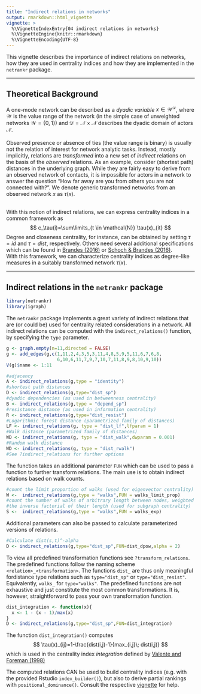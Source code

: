 ```yaml
---
title: "Indirect relations in networks"
output: rmarkdown::html_vignette
vignette: >
  %\VignetteIndexEntry{04 indirect relations in networks}
  %\VignetteEngine{knitr::rmarkdown}
  %\VignetteEncoding{UTF-8}
---
```


This vignette describes the importance of indirect relations on networks, how 
they are used in centrality indices and how they are implemented in the `netrankr` package.

________________________________________________________________________________

## Theoretical Background
A one-mode network can be described as a *dyadic variable* $x\in \mathcal{W}^\mathcal{D}$,
where $\mathcal{W}$ is the value range of the network (in the simple case of 
unweighted networks $\mathcal{W}=\{0,1\}$) and $\mathcal{D}=\mathcal{N}\times\mathcal{N}$ 
describes the dyadic domain of actors $\mathcal{N}$.
\
\
Observed presence or absence of ties (the value range is binary) is usually not 
the relation of interest for network analytic tasks. Instead, mostly implicitly, 
relations are *transformed* into a new set of *indirect* relations on the basis 
of the *observed* relations. As an example, consider (shortest path) distances in the 
underlying graph. While they are fairly easy to derive from an observed network 
of contacts, it is impossible for actors in a network to answer the question 
"How far away are you from others you are not connected with?". We denote generic 
transformed networks from an observed network $x$ as $\tau(x)$. 
\
\

With this notion of indirect relations, we can express centrality indices in
a common framework as
$$
c_\tau(i)=\sum\limits_{t \in \mathcal{N}} \tau(x)_{it}
$$
Degree and closeness centrality, for instance, can be obtained by setting $\tau=id$ 
and $\tau=dist$, respectively. Others need several additional specifications which 
can be found in [Brandes (2016)](https://dx.doi.org/10.1177/2059799116630650) or 
[Schoch & Brandes (2016)](https://doi.org/10.1017/S0956792516000401). 
\
With this framework, we can characterize centrality indices as degree-like 
measures in a suitably transformed network $\tau(x)$. 

________________________________________________________________________________

## Indirect relations in the `netrankr` package

```r
library(netrankr)
library(igraph)
```

The `netrankr` package implements a great variety of indirect relations that are
(or could be) used for centrality related considerations in a network. All indirect
relations can be computed with the `indirect_relations()` function, by specifying
the `type` parameter. 

```r
g <- graph.empty(n=11,directed = FALSE)
g <- add_edges(g,c(1,11,2,4,3,5,3,11,4,8,5,9,5,11,6,7,6,8,
                   6,10,6,11,7,9,7,10,7,11,8,9,8,10,9,10))
V(g)$name <- 1:11

#adjacency
A <- indirect_relations(g,type = "identity")
#shortest path distances
D <- indirect_relations(g,type="dist_sp")
#dyadic dependencies (as used in betweenness centrality)
B <- indirect_relations(g,type = "depend_sp")
#resistance distance (as used in information centrality)
R <- indirect_relations(g,type="dist_resist")
#Logarithmic forest distance (parametrized family of distances)
LF <- indirect_relations(g, type = "dist_lf",lfparam = 1) 
#Walk distance (parametrized family of distances)
WD <- indirect_relations(g, type = "dist_walk",dwparam = 0.001) 
#Random walk distance
WD <- indirect_relations(g, type = "dist_rwalk") 
#See ?indirect_relations for further options
```

The function takes an additional parameter `FUN` which can be used to pass a function
to further transform relations. The main use is to obtain indirect relations based on walk counts.

```r
#count the limit proportion of walks (used for eigenvector centrality)
W <-  indirect_relations(g,type = "walks",FUN = walks_limit_prop)
#count the number of walks of arbitrary length between nodes, weighted by 
#the inverse factorial of their length (used for subgraph centrality)
S <-  indirect_relations(g,type = "walks",FUN = walks_exp)
```

Additional parameters can also be passed to calculate parameterized versions of
relations.
```r
#Calculate dist(s,t)^-alpha
D <- indirect_relations(g,type="dist_sp",FUN=dist_dpow,alpha = 2)
```

To view all predefined transformation functions see `?transform_relations`. The 
predefined functions follow the naming scheme `<relation>_<transformation>`. 
The functions `dist_` are thus only meaningful fordistance type relations such as 
`type="dist_sp"` or `type="dist_resist"`. Equivalently, `walks_` for `type="walks"`. 
The predefined functions are not exhaustive and just constitute the most common 
transformations. It is, however, straightforward to pass your own transformation function. 

```r
dist_integration <- function(x){
  x <- 1 - (x - 1)/max(x)
}
D <- indirect_relations(g,type="dist_sp",FUN=dist_integration)
```

The function `dist_integration()` computes
$$
\tau(x)_{ij}=1-\frac{dist(i,j)-1}{max_{i,j}\; dist(i,j)}
$$
which is used in the centrality index *integration* defined by [Valente and Foreman (1998)](https://doi.org/10.1016/S0378-8733(97)00007-5)

The computed relations CAN be used to build centrality indices (e.g. with the provided Rstudio
`index_builder()`), but also to derive partial rankings with `positional_dominance()`.
Consult the respective [vignette](positional_dominance.html) for help.